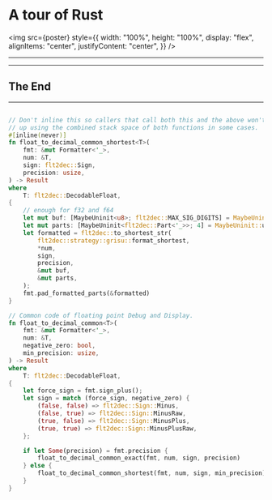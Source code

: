 


<Footer>
  <h1>A tour of Rust</h1>
</Footer>


<img
  src={poster}
  style={{
    width: "100%",
    height: "100%",
    display: "flex",
    alignItems: "center",
    justifyContent: "center",
  }}
/>

---

---

## The End

---

<CodeSurfer theme={GitHub}>


```rust

// Don't inline this so callers that call both this and the above won't wind
// up using the combined stack space of both functions in some cases.
#[inline(never)]
fn float_to_decimal_common_shortest<T>(
    fmt: &mut Formatter<'_>,
    num: &T,
    sign: flt2dec::Sign,
    precision: usize,
) -> Result
where
    T: flt2dec::DecodableFloat,
{
    // enough for f32 and f64
    let mut buf: [MaybeUninit<u8>; flt2dec::MAX_SIG_DIGITS] = MaybeUninit::uninit_array();
    let mut parts: [MaybeUninit<flt2dec::Part<'_>>; 4] = MaybeUninit::uninit_array();
    let formatted = flt2dec::to_shortest_str(
        flt2dec::strategy::grisu::format_shortest,
        *num,
        sign,
        precision,
        &mut buf,
        &mut parts,
    );
    fmt.pad_formatted_parts(&formatted)
}

// Common code of floating point Debug and Display.
fn float_to_decimal_common<T>(
    fmt: &mut Formatter<'_>,
    num: &T,
    negative_zero: bool,
    min_precision: usize,
) -> Result
where
    T: flt2dec::DecodableFloat,
{
    let force_sign = fmt.sign_plus();
    let sign = match (force_sign, negative_zero) {
        (false, false) => flt2dec::Sign::Minus,
        (false, true) => flt2dec::Sign::MinusRaw,
        (true, false) => flt2dec::Sign::MinusPlus,
        (true, true) => flt2dec::Sign::MinusPlusRaw,
    };

    if let Some(precision) = fmt.precision {
        float_to_decimal_common_exact(fmt, num, sign, precision)
    } else {
        float_to_decimal_common_shortest(fmt, num, sign, min_precision)
    }
}
```

</CodeSurfer>

